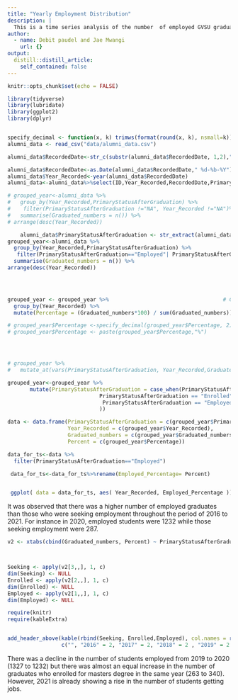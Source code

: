```yaml
---
title: "Yearly Employment Distribution"
description: |
  This is a time series analysis of the number  of employed GVSU graduates from 2016 to 2021.
author:
  - name: Debit paudel and Jae Mwangi
    url: {}
output:
  distill::distill_article:
    self_contained: false
---
```

```r
knitr::opts_chunk$set(echo = FALSE)
```

```r
library(tidyverse)
library(lubridate)
library(ggplot2)
library(dplyr)


specify_decimal <- function(x, k) trimws(format(round(x, k), nsmall=k))
alumni_data <- read_csv("data/alumni_data.csv")

alumni_data$RecordedDate<-str_c(substr(alumni_data$RecordedDate, 1,2),"-",substr(alumni_data$RecordedDate, 3,5),"-",substr(alumni_data$RecordedDate, 6,9)) 

alumni_data$RecordedDate<-as.Date(alumni_data$RecordedDate," %d-%b-%Y")
alumni_data$Year_Recorded<-year(alumni_data$RecordedDate)
alumni_data<-alumni_data%>%select(ID,Year_Recorded,RecordedDate,PrimaryStatusAfterGraduation)

# grouped_year<-alumni_data %>% 
#   group_by(Year_Recorded,PrimaryStatusAfterGraduation) %>% 
#    filter(PrimaryStatusAfterGraduation !="NA", Year_Recorded !="NA")%>% 
#   summarise(Graduated_numbers = n()) %>%
# arrange(desc(Year_Recorded)) 

	alumni_data$PrimaryStatusAfterGraduation <- str_extract(alumni_data$PrimaryStatusAfterGraduation,"(\\w+)")
grouped_year<-alumni_data %>% 
  group_by(Year_Recorded,PrimaryStatusAfterGraduation) %>% 
   filter(PrimaryStatusAfterGraduation=="Employed"| PrimaryStatusAfterGraduation=="Seeking" |PrimaryStatusAfterGraduation=="Enrolled")%>% 
  summarise(Graduated_numbers = n()) %>%
arrange(desc(Year_Recorded)) 


 

grouped_year <- grouped_year %>%                                    # Calculate percentage by group
  group_by(Year_Recorded) %>%
  mutate(Percentage = (Graduated_numbers*100) / sum(Graduated_numbers)) 

# grouped_year$Percentage <-specify_decimal(grouped_year$Percentage, 2) 
# grouped_year$Percentage <- paste(grouped_year$Percentage,"%")




# grouped_year %>% 
#   mutate_at(vars(PrimaryStatusAfterGraduation, Year_Recorded,Graduated_numbers ), funs(as.character)) 

grouped_year<-grouped_year %>% 
       mutate(PrimaryStatusAfterGraduation = case_when(PrimaryStatusAfterGraduation == "Seeking" ~ "Un-Employed", 
                             PrimaryStatusAfterGraduation == "Enrolled" ~ "Started-Studying",
                              PrimaryStatusAfterGraduation == "Employed" ~ "Employed",
                             ))

data <- data.frame(PrimaryStatusAfterGraduation = c(grouped_year$PrimaryStatusAfterGraduation),
                   Year_Recorded = c(grouped_year$Year_Recorded),
                   Graduated_numbers = c(grouped_year$Graduated_numbers),
                   Percent = c(grouped_year$Percentage))

data_for_ts<-data %>%
  filter(PrimaryStatusAfterGraduation=="Employed")

 data_for_ts<-data_for_ts%>%rename(Employed_Percentage= Percent) 


 ggplot( data = data_for_ts, aes( Year_Recorded, Employed_Percentage )) + geom_line()
```
It was observed that there was a higher number of employed graduates than those who were seeking employment throughout the period of 2016 to 2021. For instance in 2020, employed students were 1232 while those seeking employment were 287. 

```r
v2 <- xtabs(cbind(Graduated_numbers, Percent) ~ PrimaryStatusAfterGraduation + Year_Recorded, data)



Seeking <- apply(v2[3,,], 1, c)
dim(Seeking) <- NULL
Enrolled <- apply(v2[2,,], 1, c)
dim(Enrolled) <- NULL
Employed <- apply(v2[1,,], 1, c)
dim(Employed) <- NULL

require(knitr)
require(kableExtra)


add_header_above(kable(rbind(Seeking, Enrolled,Employed), col.names = rep(c("Count", "Percent"), 6)),
                 c("", "2016" = 2, "2017" = 2, "2018" = 2 , "2019" = 2 , "2020" = 2 , "2021" = 2 ))


```
There was a decline in the number of students employed from 2019 to 2020 (1327 to 1232) but there was almost an equal increase in the number of graduates who enrolled for masters degree in the same year (263 to 340). However, 2021 is already showing a rise in the number of students getting jobs.


